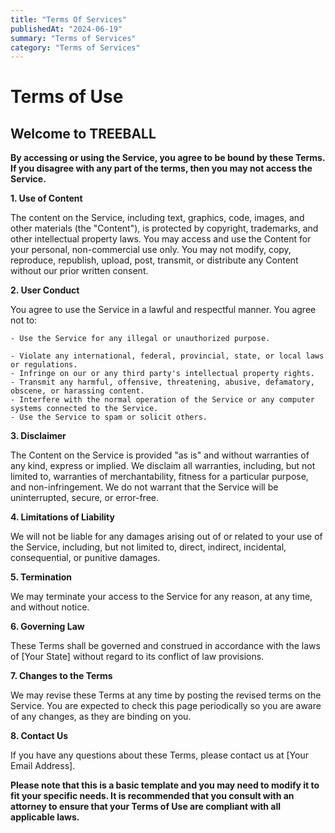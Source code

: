 ```yaml
---
title: "Terms Of Services"
publishedAt: "2024-06-19"
summary: "Terms of Services"
category: "Terms of Services"
---
```


# Terms of Use

## Welcome to TREEBALL

**By accessing or using the Service, you agree to be bound by these Terms. If you disagree with any part of the terms, then you may not access the Service.**

**1. Use of Content**

The content on the Service, including text, graphics, code, images, and other materials (the "Content"), is protected by copyright, trademarks, and other intellectual property laws. You may access and use the Content for your personal, non-commercial use only. You may not modify, copy, reproduce, republish, upload, post, transmit, or distribute any Content without our prior written consent.

**2. User Conduct**

You agree to use the Service in a lawful and respectful manner. You agree not to:

    - Use the Service for any illegal or unauthorized purpose.

    - Violate any international, federal, provincial, state, or local laws or regulations.
    - Infringe on our or any third party's intellectual property rights.
    - Transmit any harmful, offensive, threatening, abusive, defamatory, obscene, or harassing content.
    - Interfere with the normal operation of the Service or any computer systems connected to the Service.
    - Use the Service to spam or solicit others.

**3. Disclaimer**

The Content on the Service is provided "as is" and without warranties of any kind, express or implied. We disclaim all warranties, including, but not limited to, warranties of merchantability, fitness for a particular purpose, and non-infringement. We do not warrant that the Service will be uninterrupted, secure, or error-free.

**4. Limitations of Liability**

We will not be liable for any damages arising out of or related to your use of the Service, including, but not limited to, direct, indirect, incidental, consequential, or punitive damages.

**5. Termination**

We may terminate your access to the Service for any reason, at any time, and without notice.

**6. Governing Law**

These Terms shall be governed and construed in accordance with the laws of [Your State] without regard to its conflict of law provisions.

**7. Changes to the Terms**

We may revise these Terms at any time by posting the revised terms on the Service. You are expected to check this page periodically so you are aware of any changes, as they are binding on you.

**8. Contact Us**

If you have any questions about these Terms, please contact us at [Your Email Address].

**Please note that this is a basic template and you may need to modify it to fit your specific needs. It is recommended that you consult with an attorney to ensure that your Terms of Use are compliant with all applicable laws.**